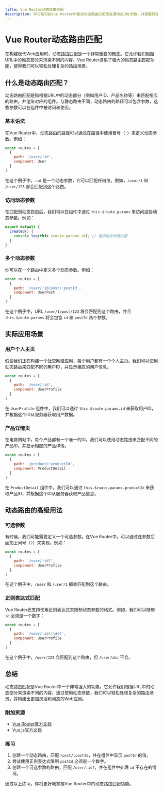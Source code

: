 ```yaml
---
title: Vue Router动态路由匹配
description: 学习如何在Vue Router中使用动态路由匹配来处理动态URL参数，并掌握其在实际应用中的使用方法。
---
```


# Vue Router动态路由匹配

在构建现代Web应用时，动态路由匹配是一个非常重要的概念。它允许我们根据URL中的动态部分来渲染不同的内容。Vue Router提供了强大的动态路由匹配功能，使得我们可以轻松处理复杂的路由场景。

## 什么是动态路由匹配？

动态路由匹配是指根据URL中的动态部分（例如用户ID、产品名称等）来匹配相应的路由，并渲染对应的组件。与静态路由不同，动态路由的路径可以包含参数，这些参数可以在组件中被访问和使用。

### 基本语法

在Vue Router中，动态路由的路径可以通过在路径中使用冒号（`:`）来定义动态参数。例如：

```javascript
const routes = [
  {
    path: '/user/:id',
    component: User
  }
]
```

在这个例子中，`:id` 是一个动态参数，它可以匹配任何值。例如，`/user/1` 和 `/user/123` 都会匹配到这个路由。

### 访问动态参数

在匹配到动态路由后，我们可以在组件中通过 `this.$route.params` 来访问这些动态参数。例如：

```javascript
export default {
  created() {
    console.log(this.$route.params.id); // 输出动态参数的值
  }
}
```

### 多个动态参数

你可以在一个路由中定义多个动态参数。例如：

```javascript
const routes = [
  {
    path: '/user/:id/post/:postId',
    component: UserPost
  }
]
```

在这个例子中，URL `/user/1/post/123` 将会匹配到这个路由，并且 `this.$route.params` 将会包含 `id` 和 `postId` 两个参数。

## 实际应用场景

### 用户个人主页

假设我们正在构建一个社交网络应用，每个用户都有一个个人主页。我们可以使用动态路由来匹配不同的用户ID，并显示相应的用户信息。

```javascript
const routes = [
  {
    path: '/user/:id',
    component: UserProfile
  }
]
```

在 `UserProfile` 组件中，我们可以通过 `this.$route.params.id` 来获取用户ID，并根据这个ID从服务器获取用户数据。

### 产品详情页

在电商网站中，每个产品都有一个唯一的ID。我们可以使用动态路由来匹配不同的产品ID，并显示相应的产品详情。

```javascript
const routes = [
  {
    path: '/product/:productId',
    component: ProductDetail
  }
]
```

在 `ProductDetail` 组件中，我们可以通过 `this.$route.params.productId` 来获取产品ID，并根据这个ID从服务器获取产品信息。

## 动态路由的高级用法

### 可选参数

有时候，我们可能需要定义一个可选参数。在Vue Router中，可以通过在参数后面加上问号（`?`）来实现。例如：

```javascript
const routes = [
  {
    path: '/user/:id?',
    component: UserProfile
  }
]
```

在这个例子中，`/user` 和 `/user/1` 都会匹配到这个路由。

### 正则表达式匹配

Vue Router还支持使用正则表达式来限制动态参数的格式。例如，我们可以限制 `id` 必须是一个数字：

```javascript
const routes = [
  {
    path: '/user/:id(\\d+)',
    component: UserProfile
  }
]
```

在这个例子中，`/user/123` 会匹配到这个路由，但 `/user/abc` 不会。

## 总结

动态路由匹配是Vue Router中一个非常强大的功能，它允许我们根据URL中的动态部分来渲染不同的内容。通过使用动态参数，我们可以轻松处理复杂的路由场景，并构建出更加灵活和动态的Web应用。

### 附加资源

- [Vue Router官方文档](https://router.vuejs.org/)
- [Vue.js官方文档](https://vuejs.org/)

### 练习

1. 创建一个动态路由，匹配 `/post/:postId`，并在组件中显示 `postId` 的值。
2. 尝试使用正则表达式限制 `postId` 必须是一个数字。
3. 创建一个可选参数的路由，匹配 `/user/:id?`，并在组件中处理 `id` 不存在的情况。

通过以上练习，你将更好地掌握Vue Router中的动态路由匹配功能。